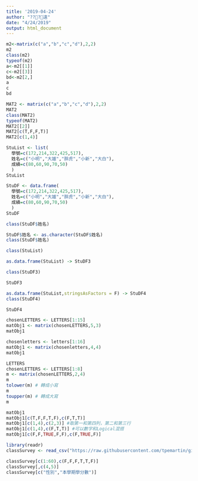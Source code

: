 ```yaml
---
title: '2019-04-24'
author: "???遠"
date: "4/24/2019"
output: html_document
---
```

```r
m2<-matrix(c("a","b","c","d"),2,2)
m2
class(m2)
typeof(m2)
a<-m2[[1]]
c<-m2[[3]]
bd<-m2[2,]
a
c
bd
```
```r
MAT2 <- matrix(c("a","b","c","d"),2,2)
MAT2
class(MAT2)
typeof(MAT2)
MAT2[[2]]
MAT2[c(T,F,F,T)]
MAT2[c(1,4)]
```
```r
StuList <- list(
  學號=c(172,214,322,425,517),
  姓名=c("小明","大雄","胖虎","小新","大白"),
  成績=c(80,60,90,70,50)
  )
StuList 
```
```r
StuDF <- data.frame(
  學號=c(172,214,322,425,517),
  姓名=c("小明","大雄","胖虎","小新","大白"),
  成績=c(80,60,90,70,50)
  )
StuDF 
```

```r
class(StuDF$姓名)
```
```r
StuDF$姓名 <- as.character(StuDF$姓名)
class(StuDF$姓名)
```
```r
class(StuList)
```
```r
as.data.frame(StuList) -> StuDF3

class(StuDF3)
```

```r
StuDF3
```

```r
as.data.frame(StuList,stringsAsFactors = F) -> StuDF4
class(StuDF4)
```
```r
StuDF4
```

```r
chosenLETTERS <- LETTERS[1:15]
matObj1 <- matrix(chosenLETTERS,5,3)
matObj1
```
```r
chosenletters <- letters[1:16]
matObj1 <- matrix(chosenletters,4,4)
matObj1
```
```r
LETTERS
chosenLETTERS <- LETTERS[1:8]
m <- matrix(chosenLETTERS,2,4)
m
tolower(m) # 轉成小寫
m
toupper(m) # 轉成大寫
m
```

```r
matObj1
matObj1[c(T,F,F,T,F),c(F,T,T)]
matObj1[c(1,4),c(2,3)] #取第一和第四列，第二和第三行
matObj1[c(1,4),c(F,T,T)] #可以數字和Logical混搭
matObj1[c(F,F,TRUE,F,F),c(F,TRUE,F)]
```
```r
library(readr)
classSurvey <- read_csv("https://raw.githubusercontent.com/tpemartin/github-data/master/classSurvey.csv")
```
```r
classSurvey[c(1:60),c(F,F,F,T,T,F)]
classSurvey[,c(4,5)]
classSurvey[c("性別","本學期學分數")]
```

